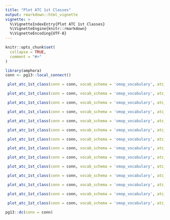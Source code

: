```yaml
---
title: "Plot ATC 1st Classes"
output: rmarkdown::html_vignette
vignette: >
  %\VignetteIndexEntry{Plot ATC 1st Classes}
  %\VignetteEngine{knitr::rmarkdown}
  %\VignetteEncoding{UTF-8}
---
```


```r
knitr::opts_chunk$set(
  collapse = TRUE,
  comment = "#>"
)
```

```r
library(amphora)
conn <- pg13::local_connect()
```

```r
 plot_atc_1st_class(conn = conn, vocab_schema = 'omop_vocabulary', atc_1st_concept = 21600001)
```


```r
 plot_atc_1st_class(conn = conn, vocab_schema = 'omop_vocabulary', atc_1st_concept = 21600959)
```


```r
 plot_atc_1st_class(conn = conn, vocab_schema = 'omop_vocabulary', atc_1st_concept = 21601237)
```


```r
 plot_atc_1st_class(conn = conn, vocab_schema = 'omop_vocabulary', atc_1st_concept = 21601386)
```


```r
 plot_atc_1st_class(conn = conn, vocab_schema = 'omop_vocabulary', atc_1st_concept = 21601907)
```


```r
 plot_atc_1st_class(conn = conn, vocab_schema = 'omop_vocabulary', atc_1st_concept = 21602359)
```


```r
 plot_atc_1st_class(conn = conn, vocab_schema = 'omop_vocabulary', atc_1st_concept = 21602681)
```


```r
 plot_atc_1st_class(conn = conn, vocab_schema = 'omop_vocabulary', atc_1st_concept = 21602795)
```


```r
 plot_atc_1st_class(conn = conn, vocab_schema = 'omop_vocabulary', atc_1st_concept = 21603550)
```


```r
 plot_atc_1st_class(conn = conn, vocab_schema = 'omop_vocabulary', atc_1st_concept = 21603931)
```


```r
 plot_atc_1st_class(conn = conn, vocab_schema = 'omop_vocabulary', atc_1st_concept = 21604180)
```


```r
 plot_atc_1st_class(conn = conn, vocab_schema = 'omop_vocabulary', atc_1st_concept = 21604847)
```
 

```r
 plot_atc_1st_class(conn = conn, vocab_schema = 'omop_vocabulary', atc_1st_concept = 21605007)
```


```r
 plot_atc_1st_class(conn = conn, vocab_schema = 'omop_vocabulary', atc_1st_concept = 21605212)
```

```r
pg13::dc(conn = conn)
```

